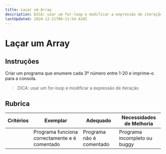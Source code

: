 ```yaml
---
title: Laçar um Array
description: DICA: usar um for-loop e modificar a expressão de iteração
lastUpdated: 2024-12-21T06:11:54.424Z
---
```


# Laçar um Array

## Instruções

Criar um programa que enumere cada 3º número entre 1-20 e imprime-o para a consola.

>  DICA: usar um for-loop e modificar a expressão de iteração

## Rubrica

| Critérios | Exemplar                               | Adequado                 | Necessidades de Melhoria              |
| -------- | --------------------------------------- | ------------------------ | ------------------------------ |
|          | Programa funciona correctamente e é comentado | Programa não é comentado | Programa incompleto ou buggy

